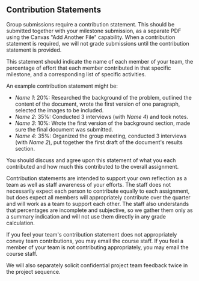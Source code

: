 ## Contribution Statements

Group submissions require a contribution statement.
This should be submitted together with your milestone submission,
as a separate PDF using the Canvas "Add Another File" capability.
When a contribution statement is required, we will not grade submissions until the contribution statement is provided.

This statement should indicate the name of each member of your team,
the percentage of effort that each member contributed in that specific milestone,
and a corresponding list of specific activities.

An example contribution statement might be:

- *Name 1*: 20%: Researched the background of the problem, outlined the content of the document, wrote the first version of one paragraph, selected the images to be included.
- *Name 2*: 35%: Conducted 3 interviews (with *Name 4*) and took notes.
- *Name 3*: 10%: Wrote the first version of the background section, made sure the final document was submitted.
- *Name 4*: 35%: Organized the group meeting, conducted 3 interviews (with *Name 2*), put together the first draft of the document's results section.

You should discuss and agree upon this statement of what you each contributed and how much this contributed to the overall assignment.

Contribution statements are intended to support your own reflection as a team as well as staff awareness of your efforts.
The staff does not necessarily expect each person to contribute equally to each assignment,
but does expect all members will appropriately contribute over the quarter and will work as a team to support each other.
The staff also understands that percentages are incomplete and subjective,
so we gather them only as a summary indication and will not use them directly in any grade calculation.

If you feel your team's contribution statement does not appropriately convey team contributions, you may email the course staff.
If you feel a member of your team is not contributing appropriately, you may email the course staff.

We will also separately solicit confidential project team feedback twice in the project sequence.
